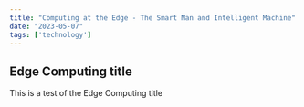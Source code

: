 ---
title: "Computing at the Edge - The Smart Man and Intelligent Machine"
date: "2023-05-07"
tags: ['technology']
---


## Edge Computing title

This is a test of the Edge Computing title


